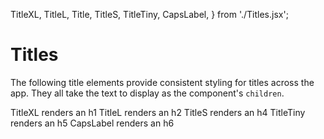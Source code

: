 
  TitleXL,
  TitleL,
  Title,
  TitleS,
  TitleTiny,
  CapsLabel,
} from './Titles.jsx';

<Meta title="Basics/Text/Titles" />

# Titles

The following title elements provide consistent styling
for titles across the app. They all take the text to display
as the component's `children`.

<Canvas>
  <Story name="Titles">
    <TitleXL>TitleXL renders an h1</TitleXL>
    <TitleL>TitleL renders an h2</TitleL>
    <Title>Title renders an h3</Title>
    <TitleS>TitleS renders an h4</TitleS>
    <TitleTiny>TitleTiny renders an h5</TitleTiny>
    <CapsLabel>CapsLabel renders an h6</CapsLabel>
  </Story>
</Canvas>

<ArgsTable of={TitleXL} />

